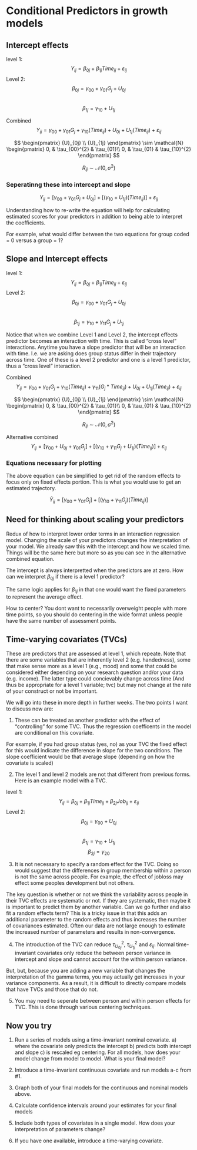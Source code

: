# Conditional Predictors in growth models



## Intercept effects
level 1: 
$$ {Y}_{ij} = \beta_{0j}  + \beta_{1j}Time_{ij} + \varepsilon_{ij} $$
Level 2: 
$$ {\beta}_{0j} = \gamma_{00} + \gamma_{01}G_{j} +   U_{0j}$$  
$$ {\beta}_{1j} = \gamma_{10} + U_{1j} $$  



Combined
  $$ {Y}_{ij} = \gamma_{00} + \gamma_{01}G_{j}+  \gamma_{10} (Time_{ij}) + U_{0j} + U_{1j}(Time_{ij}) + \varepsilon_{ij} $$

$$ \begin{pmatrix} {U}_{0j} \\ {U}_{1j} \end{pmatrix}
\sim \mathcal{N} \begin{pmatrix} 
  0,     & \tau_{00}^{2} & \tau_{01}\\ 
  0, & \tau_{01} & \tau_{10}^{2}
\end{pmatrix} $$


$$ {R}_{ij} \sim \mathcal{N}(0, \sigma^{2})  $$


### Seperatinng these into intercept and slope

  $$ {Y}_{ij} = [\gamma_{00} + \gamma_{01}G_{j}+ U_{0j}]  + [(\gamma_{10}  + U_{1j})(Time_{ij})] + \varepsilon_{ij} $$

Understanding how to re-write the equation will help for calculating estimated scores for your predictors in addition to being able to interpret the coefficients.

For example, what would differ between the two equations for group coded = 0 versus a group = 1?


## Slope and Intercept effects

level 1: 
$$ {Y}_{ij} = \beta_{0j}  + \beta_{1j}Time_{ij} + \varepsilon_{ij} $$
Level 2: 
$$ {\beta}_{0j} = \gamma_{00} + \gamma_{01}G_{j} +   U_{0j}$$  
$$ {\beta}_{1j} = \gamma_{10} + \gamma_{11}G_{j} + U_{1j} $$  


Notice that when we combine Level 1 and Level 2, the intercept effects predictor becomes an interaction with time. This is called "cross level" interactions. Anytime you have a slope predictor that will be an interaction with time. I.e. we are asking does group status differ in their trajectory across time. One of these is a level 2 predictor and one is a level 1 predictor, thus a "cross level" interaction. 


Combined
  $$ {Y}_{ij} = \gamma_{00} + \gamma_{01}G_{j}+  \gamma_{10} (Time_{ij}) + \gamma_{11}(G_{j}*Time_{ij}) +  U_{0j} + U_{1j}(Time_{ij}) + \varepsilon_{ij} $$

$$ \begin{pmatrix} {U}_{0j} \\ {U}_{1j} \end{pmatrix}
\sim \mathcal{N} \begin{pmatrix} 
  0,     & \tau_{00}^{2} & \tau_{01}\\ 
  0, & \tau_{01} & \tau_{10}^{2}
\end{pmatrix} $$


$$ {R}_{ij} \sim \mathcal{N}(0, \sigma^{2})  $$


Alternative combined
$$ {Y}_{ij} = [\gamma_{00} + U_{0j} +\gamma_{01}G_{j}] + [(\gamma_{10}  + \gamma_{11}G_{j}+  U_{1j})(Time_{ij})] + \varepsilon_{ij} $$
  
### Equations necessary for plotting

The above equation can be simplified to get rid of the random effects to focus only on fixed effects portion. This is what you would use to get an estimated trajectory. 
  
  $$ \hat{Y}_{ij} = [\gamma_{00} +\gamma_{01}G_{j}] + [(\gamma_{10}  + \gamma_{11}G_{j})(Time_{ij})] $$
  
## Need for thinking about scaling your predictors

Redux of how to interpret lower order terms in an interaction regression model. Changing the scale of your predictors changes the interpretation of your model. We already saw this with the intercept and how we scaled time. Things will be the same here but more so as you can see in the alternative combined equation.

The intercept is always interpretted when the predictors are at zero. How can we interpret  $\beta_{0j}$ if there is a level 1 predictor? 

The same logic applies for $\beta_{1j}$ in that one would want the fixed parameters to represent the average effect. 

How to center? You dont want to necessarily overweight people with more time points, so you should do centering in the wide format unless people have the same number of assessment points. 


## Time-varying covariates (TVCs)

These are predictors that are assessed at level 1, which repeate. Note that there are some variables that are inherently level 2 (e.g. handedness), some that make sense more as a level 1 (e.g., mood) and some that could be considered either depending on your research question and/or your data (e.g. income). The latter type could concievably change across time (And thus be appropriate for a level 1 variable; tvc) but may not change at the rate of your construct or not be important.

We will go into these in more depth in further weeks. The two points I want to discuss now are: 

1. These can be treated as another predictor with the effect of "controlling" for some TVC. Thus the regression coefficents in the model are conditional on this covariate. 

For example, if you had group status (yes, no) as your TVC the fixed effect for this would indicate the difference in slope for the two conditions. The slope coefficient would be that average slope (depending on how the covariate is scaled)


2. The level 1 and level 2 models are not that different from previous forms. Here is an example model with a TVC. 

level 1: 
$$ {Y}_{ij} = \beta_{0j}  + \beta_{1j}Time_{ij} + \beta_{2j}Job_{ij} +\varepsilon_{ij} $$
Level 2: 
$$ {\beta}_{0j} = \gamma_{00} +    U_{0j}$$  
$$ {\beta}_{1j} = \gamma_{10} + U_{1j} $$
$$ {\beta}_{2j} = \gamma_{20} $$

3. It is not necessary to specify a random effect for the TVC. Doing so would suggest that the differences in group membership within a person is not the same across people. For example, the effect of jobloss may effect some peoples development but not others. 

The key question is whether or not we think the variability across people in their TVC effects are systematic or not. If they are systematic, then maybe it is important to predict them by another variable. Can we go further and also fit a random effects term? This is a tricky issue in that this adds an additional parameter to the random effects and thus increases the number of covariances estimated. Often our data are not large enough to estimate the increased number of parameters and results in non-convergence.

4. The introduction of the TVC can reduce $\tau^2_{U_{0j}}$, $\tau^2_{U_{1j}}$ and $\varepsilon_{ij}$. Normal time-invariant covariates only reduce the between person variance in intercept and slope and cannot account for the within person variance. 

But, but, because you are adding a new variable that changes the interpretation of the gamma terms, you may actually get increases in your variance components. As a result, it is difficult to directly compare models that have TVCs and those that do not. 

5. You may need to seperate between person and within person effects for TVC. This is done through various centering techniques. 


## Now you try

1. Run a series of models using a time-invariant nominal covariate. a) where the covariate only predicts the intercept b) predicts both intercept and slope c) is rescaled eg centering. For all models, how does your model change from model to model. What is your final model?  

2. Introduce a time-invariant continuous covariate and run models a-c from #1. 

3. Graph both of your final models for the continuous and nominal models above. 
4. Calculate confidence intervals around your estimates for your final models

5. Include both types of covariates in a single model. How does your interpretation of parameters change? 

6. If you have one available, introduce a time-varying covariate. 

